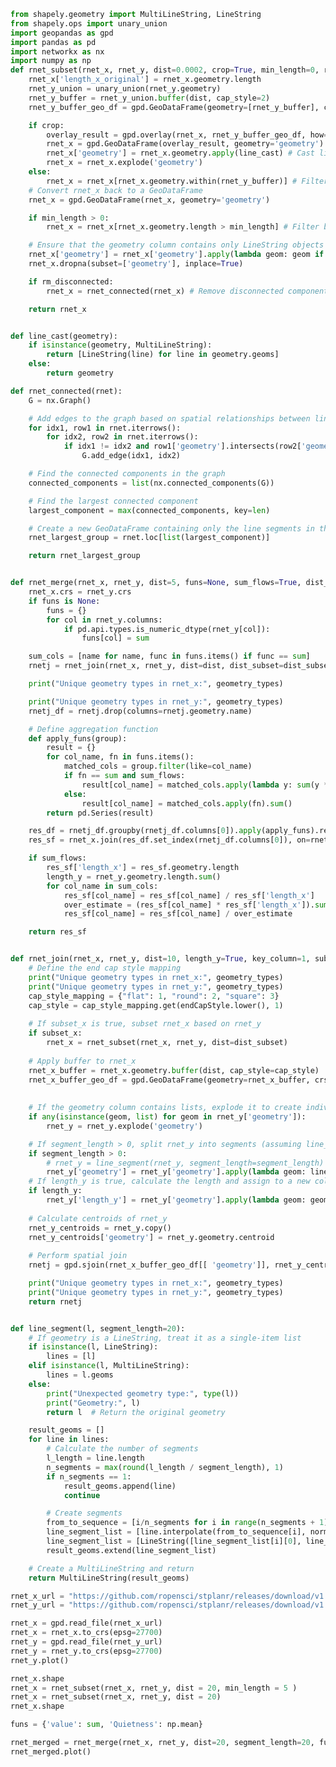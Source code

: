 ```python
from shapely.geometry import MultiLineString, LineString
from shapely.ops import unary_union
import geopandas as gpd
import pandas as pd
import networkx as nx
import numpy as np
def rnet_subset(rnet_x, rnet_y, dist=0.0002, crop=True, min_length=0, rm_disconnected=True):
    rnet_x['length_x_original'] = rnet_x.geometry.length
    rnet_y_union = unary_union(rnet_y.geometry)
    rnet_y_buffer = rnet_y_union.buffer(dist, cap_style=2)
    rnet_y_buffer_geo_df = gpd.GeoDataFrame(geometry=[rnet_y_buffer], crs=rnet_y.crs)

    if crop:
        overlay_result = gpd.overlay(rnet_x, rnet_y_buffer_geo_df, how='intersection')
        rnet_x = gpd.GeoDataFrame(overlay_result, geometry='geometry')
        rnet_x['geometry'] = rnet_x.geometry.apply(line_cast) # Cast lines
        rnet_x = rnet_x.explode('geometry')
    else:
        rnet_x = rnet_x[rnet_x.geometry.within(rnet_y_buffer)] # Filter using within
    # Convert rnet_x back to a GeoDataFrame
    rnet_x = gpd.GeoDataFrame(rnet_x, geometry='geometry')

    if min_length > 0:
        rnet_x = rnet_x[rnet_x.geometry.length > min_length] # Filter by length

    # Ensure that the geometry column contains only LineString objects
    rnet_x['geometry'] = rnet_x['geometry'].apply(lambda geom: geom if isinstance(geom, LineString) else None)
    rnet_x.dropna(subset=['geometry'], inplace=True)

    if rm_disconnected:
        rnet_x = rnet_connected(rnet_x) # Remove disconnected components

    return rnet_x


def line_cast(geometry):
    if isinstance(geometry, MultiLineString):
        return [LineString(line) for line in geometry.geoms]
    else:
        return geometry

def rnet_connected(rnet):
    G = nx.Graph()

    # Add edges to the graph based on spatial relationships between line segments
    for idx1, row1 in rnet.iterrows():
        for idx2, row2 in rnet.iterrows():
            if idx1 != idx2 and row1['geometry'].intersects(row2['geometry']):
                G.add_edge(idx1, idx2)

    # Find the connected components in the graph
    connected_components = list(nx.connected_components(G))

    # Find the largest connected component
    largest_component = max(connected_components, key=len)

    # Create a new GeoDataFrame containing only the line segments in the largest connected component
    rnet_largest_group = rnet.loc[list(largest_component)]

    return rnet_largest_group


def rnet_merge(rnet_x, rnet_y, dist=5, funs=None, sum_flows=True, dist_subset=20, **kwargs):
    rnet_x.crs = rnet_y.crs
    if funs is None:
        funs = {}
        for col in rnet_y.columns:
            if pd.api.types.is_numeric_dtype(rnet_y[col]):
                funs[col] = sum

    sum_cols = [name for name, func in funs.items() if func == sum]
    rnetj = rnet_join(rnet_x, rnet_y, dist=dist, dist_subset=dist_subset, **kwargs)

    print("Unique geometry types in rnet_x:", geometry_types)

    print("Unique geometry types in rnet_y:", geometry_types)
    rnetj_df = rnetj.drop(columns=rnetj.geometry.name)

    # Define aggregation function
    def apply_funs(group):
        result = {}
        for col_name, fn in funs.items():
            matched_cols = group.filter(like=col_name)
            if fn == sum and sum_flows:
                result[col_name] = matched_cols.apply(lambda y: sum(y * group['length_y'])).sum()
            else:
                result[col_name] = matched_cols.apply(fn).sum()
        return pd.Series(result)

    res_df = rnetj_df.groupby(rnetj_df.columns[0]).apply(apply_funs).reset_index()
    res_sf = rnet_x.join(res_df.set_index(rnetj_df.columns[0]), on=rnet_x.index)

    if sum_flows:
        res_sf['length_x'] = res_sf.geometry.length
        length_y = rnet_y.geometry.length.sum()
        for col_name in sum_cols:
            res_sf[col_name] = res_sf[col_name] / res_sf['length_x']
            over_estimate = (res_sf[col_name] * res_sf['length_x']).sum() / (rnet_y[col_name] * length_y).sum()
            res_sf[col_name] = res_sf[col_name] / over_estimate

    return res_sf


def rnet_join(rnet_x, rnet_y, dist=10, length_y=True, key_column=1, subset_x=True, dist_subset=10, segment_length=0, endCapStyle="flat"):
    # Define the end cap style mapping
    print("Unique geometry types in rnet_x:", geometry_types)
    print("Unique geometry types in rnet_y:", geometry_types)
    cap_style_mapping = {"flat": 1, "round": 2, "square": 3}
    cap_style = cap_style_mapping.get(endCapStyle.lower(), 1)
    
    # If subset_x is true, subset rnet_x based on rnet_y
    if subset_x:
        rnet_x = rnet_subset(rnet_x, rnet_y, dist=dist_subset)
    
    # Apply buffer to rnet_x
    rnet_x_buffer = rnet_x.geometry.buffer(dist, cap_style=cap_style)
    rnet_x_buffer_geo_df = gpd.GeoDataFrame(geometry=rnet_x_buffer, crs=rnet_x.crs)
    
    
    # If the geometry column contains lists, explode it to create individual geometries
    if any(isinstance(geom, list) for geom in rnet_y['geometry']):
        rnet_y = rnet_y.explode('geometry')

    # If segment_length > 0, split rnet_y into segments (assuming line_segment function is defined)
    if segment_length > 0:
        # rnet_y = line_segment(rnet_y, segment_length=segment_length)
        rnet_y['geometry'] = rnet_y['geometry'].apply(lambda geom: line_segment(geom, segment_length=segment_length))
    # If length_y is true, calculate the length and assign to a new column
    if length_y:
        rnet_y['length_y'] = rnet_y['geometry'].apply(lambda geom: geom.length)
        
    # Calculate centroids of rnet_y
    rnet_y_centroids = rnet_y.copy()
    rnet_y_centroids['geometry'] = rnet_y.geometry.centroid
    
    # Perform spatial join
    rnetj = gpd.sjoin(rnet_x_buffer_geo_df[[ 'geometry']], rnet_y_centroids, how='inner', op='intersects')

    print("Unique geometry types in rnet_x:", geometry_types)
    print("Unique geometry types in rnet_y:", geometry_types) 
    return rnetj


def line_segment(l, segment_length=20):
    # If geometry is a LineString, treat it as a single-item list
    if isinstance(l, LineString):
        lines = [l]
    elif isinstance(l, MultiLineString):
        lines = l.geoms
    else:
        print("Unexpected geometry type:", type(l))
        print("Geometry:", l)
        return l  # Return the original geometry

    result_geoms = []
    for line in lines:
        # Calculate the number of segments
        l_length = line.length
        n_segments = max(round(l_length / segment_length), 1)
        if n_segments == 1:
            result_geoms.append(line)
            continue

        # Create segments
        from_to_sequence = [i/n_segments for i in range(n_segments + 1)]
        line_segment_list = [line.interpolate(from_to_sequence[i], normalized=True).coords for i in range(n_segments)]
        line_segment_list = [LineString([line_segment_list[i][0], line_segment_list[i + 1][0]]) for i in range(n_segments - 1)]
        result_geoms.extend(line_segment_list)

    # Create a MultiLineString and return
    return MultiLineString(result_geoms)


```

```python
rnet_x_url = "https://github.com/ropensci/stplanr/releases/download/v1.0.2/rnet_x_ed.geojson"
rnet_y_url = "https://github.com/ropensci/stplanr/releases/download/v1.0.2/rnet_y_ed.geojson"

rnet_x = gpd.read_file(rnet_x_url)
rnet_x = rnet_x.to_crs(epsg=27700) 
rnet_y = gpd.read_file(rnet_y_url)
rnet_y = rnet_y.to_crs(epsg=27700) 
rnet_y.plot()

```
```python
rnet_x.shape
rnet_x = rnet_subset(rnet_x, rnet_y, dist = 20, min_length = 5 )
rnet_x = rnet_subset(rnet_x, rnet_y, dist = 20)
rnet_x.shape
```

```python
funs = {'value': sum, 'Quietness': np.mean}

rnet_merged = rnet_merge(rnet_x, rnet_y, dist=20, segment_length=20, funs=funs)
rnet_merged.plot()

```

